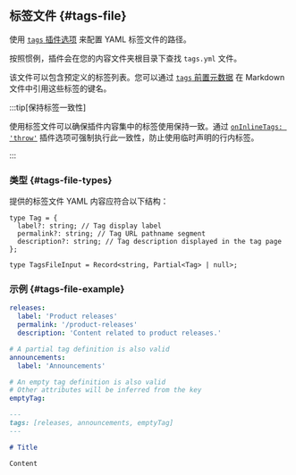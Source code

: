 ## 标签文件 {#tags-file}

使用 [`tags` 插件选项](#tags) 来配置 YAML 标签文件的路径。

按照惯例，插件会在您的内容文件夹根目录下查找 `tags.yml` 文件。

该文件可以包含预定义的标签列表。您可以通过 [`tags` 前置元数据](#markdown-front-matter) 在 Markdown 文件中引用这些标签的键名。

:::tip[保持标签一致性]

使用标签文件可以确保插件内容集中的标签使用保持一致。通过 [`onInlineTags: 'throw'`](#onInlineTags) 插件选项可强制执行此一致性，防止使用临时声明的行内标签。

:::

### 类型 {#tags-file-types}

提供的标签文件 YAML 内容应符合以下结构：

```tsx
type Tag = {
  label?: string; // Tag display label
  permalink?: string; // Tag URL pathname segment
  description?: string; // Tag description displayed in the tag page
};

type TagsFileInput = Record<string, Partial<Tag> | null>;
```

### 示例 {#tags-file-example}

```yml title="tags.yml"
releases:
  label: 'Product releases'
  permalink: '/product-releases'
  description: 'Content related to product releases.'

# A partial tag definition is also valid
announcements:
  label: 'Announcements'

# An empty tag definition is also valid
# Other attributes will be inferred from the key
emptyTag:
```

```md title="content.md"
---
tags: [releases, announcements, emptyTag]
---

# Title

Content
```